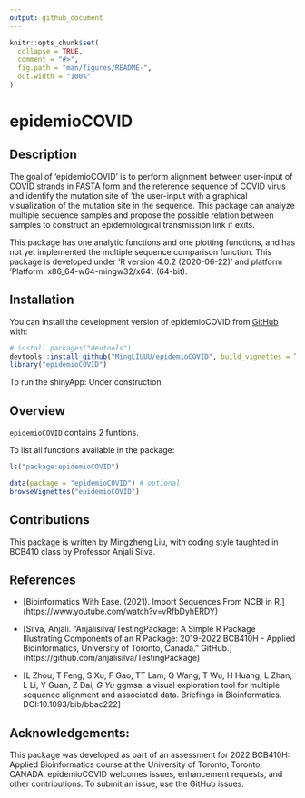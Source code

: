 ```yaml
---
output: github_document
---
```


<!-- README.md is generated from README.Rmd. Please edit that file -->

```r
knitr::opts_chunk$set(
  collapse = TRUE,
  comment = "#>",
  fig.path = "man/figures/README-",
  out.width = "100%"
)
```

# epidemioCOVID

<!-- badges: start -->
<!-- badges: end -->
## Description 

The goal of 'epidemioCOVID' is to perform alignment between user-input of COVID strands in FASTA form and the reference sequence of COVID virus and identify the mutation site of 'the user-input with a graphical visualization of the mutation site in the sequence. This package can analyze multiple sequence samples and propose the possible relation between samples to construct an epidemiological transmission link if exits.

This package has one analytic functions and one plotting functions, and has not yet implemented the multiple sequence comparison function. This package is developed under 'R version 4.0.2 (2020-06-22)' and platform 'Platform: x86_64-w64-mingw32/x64'. (64-bit).

## Installation

You can install the development version of epidemioCOVID from [GitHub](https://github.com/) with:

``` r
# install.packages("devtools")
devtools::install_github("MingLIUUU/epidemioCOVID", build_vignettes = TRUE)
library("epidemioCOVID")
```
To run the shinyApp:
Under construction

## Overview

`epidemioCOVID` contains 2 funtions.

To list all functions available in the package:

``` r
ls("package:epidemioCOVID")
```

``` r
data(package = "epidemioCOVID") # optional
browseVignettes("epidemioCOVID")
```

## Contributions

This package is written by Mingzheng Liu, with coding style taughted in BCB410 class by Professor Anjali Silva. 


## References

* [Bioinformatics With Ease. (2021). Import Sequences From NCBI in R.] (https://www.youtube.com/watch?v=vRfbDyhERDY)

* [Silva, Anjali. “Anjalisilva/TestingPackage: A Simple R Package Illustrating 
Components of an R Package: 2019-2022 BCB410H - Applied Bioinformatics, 
University of Toronto, Canada.” GitHub.] (https://github.com/anjalisilva/TestingPackage) 

* [L Zhou, T Feng, S Xu, F Gao, TT Lam, Q Wang, T Wu, H Huang, L Zhan, L Li, Y Guan, Z Dai*, G Yu* ggmsa: a visual exploration tool for multiple sequence alignment and associated data. Briefings in Bioinformatics. DOI:10.1093/bib/bbac222]

## Acknowledgements:
This package was developed as part of an assessment for 2022
BCB410H: Applied Bioinformatics course at the University of
Toronto, Toronto, CANADA. epidemioCOVID welcomes issues,
enhancement requests, and other contributions. To submit an issue,
use the GitHub issues.
